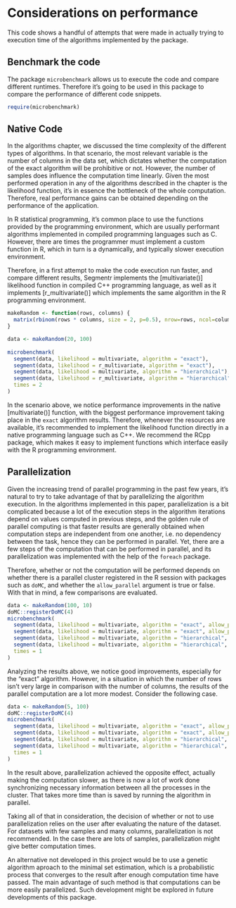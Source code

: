 # Considerations on performance

This code shows a handful of attempts that were made in actually trying to execution
time of the algorithms implemented by the package.

## Benchmark the code

The package `microbenchmark` allows us to execute the code and compare different runtimes.
Therefore it's going to be used in this package to compare the performance of different
code snippets.

```r
require(microbenchmark)
```

## Native Code

In the algorithms chapter, we discussed the time complexity of the different types of
algorithms. In that scenario, the most relevant variable is the number of columns
in the data set, which dictates whether the computation of the exact algorithm will
be prohibitive or not. However, the number of samples does influence the computation
time linearly. Given the most performed operation in any of the algorithms described
in the chapter is the likelihood function, it's in essence the bottleneck of the
whole computation. Therefore, real performance gains can be obtained depending on
the performance of the application.

In R statistical programming, it's common place to use the functions provided by the
programming environment, which are usually performant algorithms implemented in compiled
programming languages such as C. However, there are times the programmer must implement
a custom function in R, which in turn is a dynamically, and typically slower execution
environment.

Therefore, in a first attempt to make the code execution run faster, and compare different
results, Segmentr implements the [multivariate()] likelihood function in compiled C++ programming language,
as well as it implements [r_multivariate()] which implements the same algorithm in the R
programming environment.

```r
makeRandom <- function(rows, columns) {
  matrix(rbinom(rows * columns, size = 2, p=0.5), nrow=rows, ncol=columns)
}

data <- makeRandom(20, 100)
 
microbenchmark(
  segment(data, likelihood = multivariate, algorithm = "exact"),
  segment(data, likelihood = r_multivariate, algorithm = "exact"),
  segment(data, likelihood = multivariate, algorithm = "hierarchical"),
  segment(data, likelihood = r_multivariate, algorithm = "hierarchical"),
  times = 2
)
```

In the scenario above, we notice performance improvements in the native [multivariate()]
function, with the biggest performance improvement taking place in the `exact` algorithm
results. Therefore, whenever the resources are available, it's recommended to implement
the likelihood function directly in a native programming language such as C++. We recommend
the RCpp package, which makes it easy to implement functions which interface easily with
the R programming environment.

## Parallelization

Given the increasing trend of parallel programming in the past few years, it's natural
to try to take advantage of that by parallelizing the algorithm execution. In the
algorithms implemented in this paper, parallelization is a bit complicated because
a lot of the execution steps in the algorithm iterations depend on values computed
in previous steps, and the golden rule of parallel computing is that faster results
are generally obtained when computation steps are independent from one another, i.e.
no dependency between the task, hence they can be performed in parallel. Yet, there are
a few steps of the computation that can be performed in parallel, and its parallelization
was implemented with the help of the `foreach` package.

Therefore, whether or not the computation will be performed depends on whether there is
a parallel cluster registered in the R session with packages such as `doMC`, and whether
the `allow_parallel` argument is true or false. With that in mind, a few comparisons are evaluated.

```r
data <- makeRandom(100, 10)
doMC::registerDoMC(4)
microbenchmark(
  segment(data, likelihood = multivariate, algorithm = "exact", allow_parallel = FALSE),
  segment(data, likelihood = multivariate, algorithm = "exact", allow_parallel = TRUE),
  segment(data, likelihood = multivariate, algorithm = "hierarchical", allow_parallel = FALSE),
  segment(data, likelihood = multivariate, algorithm = "hierarchical", allow_parallel = TRUE),
  times = 1
)
```

Analyzing the results above, we notice good improvements, especially for the "exact" algorithm.
However, in a situation in which the number of rows isn't very large in comparison with the
number of columns, the results of the parallel computation are a lot more modest.
Consider the following case.

```r
data <- makeRandom(5, 100)
doMC::registerDoMC(4)
microbenchmark(
  segment(data, likelihood = multivariate, algorithm = "exact", allow_parallel = FALSE),
  segment(data, likelihood = multivariate, algorithm = "exact", allow_parallel = TRUE),
  segment(data, likelihood = multivariate, algorithm = "hierarchical", allow_parallel = FALSE),
  segment(data, likelihood = multivariate, algorithm = "hierarchical", allow_parallel = TRUE),
  times = 1
)
```

In the result above, parallelization achieved the opposite effect, actually making the
computation slower, as there is now a lot of work done synchronizing necessary information
between all the processes in the cluster. That takes more time than is saved by running
the algorithm in parallel.

Taking all of that in consideration, the decision of whether or not to use parallelization
relies on the user after evaluating the nature of the dataset. For datasets with few samples
and many columns, parallelization is not recommended. In the case there are lots of samples,
parallelization might give better computation times.

An alternative not developed in this project would be to use a genetic algorithm aproach to
the minimal set estimation, which is a probabilistic process that converges to the result
after enough computation time have passed. The main advantage of such method is that computations
can be more easily parallelized. Such development might be explored in future developments of
this package.